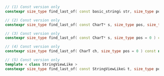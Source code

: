```cpp
// (1) Const version only
constexpr size_type find_last_of( const basic_string& str, size_type pos = 0 ) const noexcept;

// (2) Const version only
constexpr size_type find_last_of( const CharT* s, size_type pos, size_type count ) const;

// (3) Const version only
constexpr size_type find_last_of( const CharT* s, size_type pos = 0 ) const;

// (4) Const version only
constexpr size_type find_last_of( CharT ch, size_type pos = 0 ) const noexcept;

// (5) Const version only
template < class StringViewLike >
constexpr size_type find_last_of( const StringViewLike& t, size_type pos = 0 ) const noexcept(/* see below */);
```
